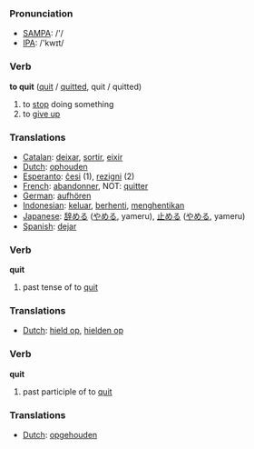 === Pronunciation ===
*[[w:SAMPA|SAMPA]]: /'/
*[[w:IPA|IPA]]: /'kwɪt/

=== Verb ===

'''to quit''' ([[quit]] / [[quitted]], quit / quitted)

# to [[stop]] doing something
# to [[give up]]

=== Translations ===
*[[Catalan]]: [[deixar]], [[sortir]], [[eixir]]
*[[Dutch]]: [[ophouden]]
*[[Esperanto]]: [[ĉesi]] (1), [[rezigni]] (2)
*[[French]]: [[abandonner]], NOT: [[quitter]]
*[[German]]: [[aufhören]]
*[[Indonesian]]: [[keluar]], [[henti|berhenti]], [[henti|menghentikan]]
*[[Japanese]]: [[辞める]] ([[やめる]], yameru), [[止める]] ([[やめる]], yameru)
*[[Spanish]]: [[dejar]]

=== Verb ===

'''quit'''

# past tense of to [[quit]]

=== Translations ===
*[[Dutch]]: [[hield op]], [[hielden op]]

=== Verb ===

'''quit'''

# past participle of to [[quit]]

=== Translations ===
*[[Dutch]]: [[opgehouden]]